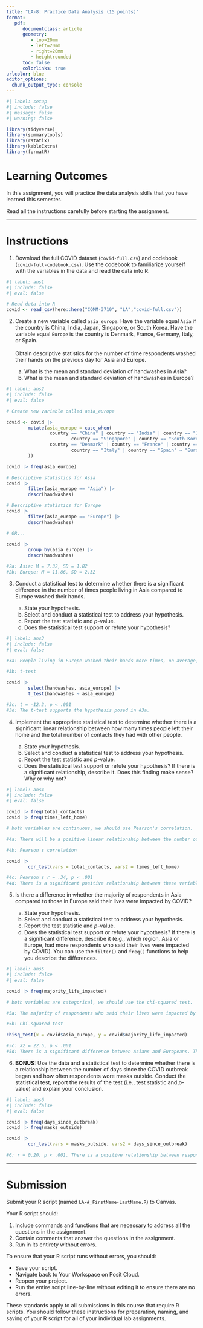 ```yaml
---
title: "LA-8: Practice Data Analysis (15 points)"
format:
   pdf:
      documentclass: article
      geometry:
         - top=20mm
         - left=20mm
         - right=20mm
         - heightrounded
      toc: false
      colorlinks: true
urlcolor: blue
editor_options: 
  chunk_output_type: console
---
```


```r
#| label: setup
#| include: false
#| message: false
#| warning: false

library(tidyverse)
library(summarytools)
library(rstatix)
library(kableExtra)
library(formatR)

```

# Learning Outcomes

In this assignment, you will practice the data analysis skills that you have learned this semester.

::: callout-tip
Read all the instructions carefully before starting the assignment.
:::

------------------------------------------------------------------------

# Instructions

1) Download the full COVID dataset (`covid-full.csv`) and codebook (`covid-full-codebook.csv`). Use the codebook to familiarize yourself with the variables in the data and read the data into R.

```r
#| label: ans1
#| include: false
#| eval: false

# Read data into R
covid <- read_csv(here::here("COMM-3710", "LA","covid-full.csv"))

```

2) Create a new variable called `asia_europe`. Have the variable equal `Asia` if the country is China, India, Japan, Singapore, or South Korea. Have the variable equal `Europe` is the country is Denmark, France, Germany, Italy, or Spain.\
\
Obtain descriptive statistics for the number of time respondents washed their hands on the previous day for Asia and Europe.

   a) What is the mean and standard deviation of handwashes in Asia?
   b) What is the mean and standard deviation of handwashes in Europe?
   
```r
#| label: ans2
#| include: false
#| eval: false

# Create new variable called asia_europe

covid <- covid |> 
        mutate(asia_europe = case_when(
                country == "China" | country == "India" | country == "Japan" |
                        country == "Singapore" | country == "South Korea" ~ "Asia",
                country == "Denmark" | country == "France" | country == "Germany" |
                        country == "Italy" | country == "Spain" ~ "Europe"
        ))

covid |> freq(asia_europe)

# Descriptive statistics for Asia
covid |> 
        filter(asia_europe == "Asia") |> 
        descr(handwashes)

# Descriptive statistics for Europe
covid |> 
        filter(asia_europe == "Europe") |> 
        descr(handwashes)

# OR...

covid |> 
        group_by(asia_europe) |> 
        descr(handwashes)

#2a: Asia: M = 7.32, SD = 1.82
#2b: Europe: M = 11.86, SD = 2.32

```

3) Conduct a statistical test to determine whether there is a significant difference in the number of times people living in Asia compared to Europe washed their hands.

   a) State your hypothesis.
   b) Select and conduct a statistical test to address your hypothesis.
   c) Report the test statistic and *p*-value.
   d) Does the statistical test support or refute your hypothesis?
   
```r
#| label: ans3
#| include: false
#| eval: false

#3a: People living in Europe washed their hands more times, on average, than those living in Asia.

#3b: t-test

covid |> 
        select(handwashes, asia_europe) |> 
        t_test(handwashes ~ asia_europe)

#3c: t = -12.2, p < .001
#3d: The t-test supports the hypothesis posed in #3a.

```

4) Implement the appropriate statistical test to determine whether there is a significant linear relationship between how many times people left their home and the total number of contacts they had with other people.
   
   a) State your hypothesis.
   b) Select and conduct a statistical test to address your hypothesis.
   c) Report the test statistic and *p*-value.
   d) Does the statistical test support or refute your hypothesis? If there is a significant relationship, describe it. Does this finding make sense? Why or why not?

```r
#| label: ans4
#| include: false
#| eval: false

covid |> freq(total_contacts)
covid |> freq(times_left_home)

# both variables are continuous, we should use Pearson's correlation.

#4a: There will be a positive linear relationship between the number of times a respondent left their home and the total number of contacts they had with others.

#4b: Pearson's correlation

covid |> 
        cor_test(vars = total_contacts, vars2 = times_left_home)

#4c: Pearson's r = .34, p < .001
#4d: There is a significant positive relationship between these variables, supporting the hypothesis posed in #4a. The greater the number of times respondents left home, the more total contacts they had with other people. This finding makes sense.

```

5) Is there a difference in whether the majority of respondents in Asia compared to those in Europe said their lives were impacted by COVID?

   a) State your hypothesis.
   b) Select and conduct a statistical test to address your hypothesis.
   c) Report the test statistic and *p*-value.
   d) Does the statistical test support or refute your hypothesis? If there is a significant difference, describe it (e.g., which region, Asia or Europe, had more respondents who said their lives were impacted by COVID). You can use the `filter()` and `freq()` functions to help you describe the differences.
   
```r
#| label: ans5
#| include: false
#| eval: false

covid |> freq(majority_life_impacted)

# both variables are categorical, we should use the chi-squared test.

#5a: The majority of respondents who said their lives were impacted by COVID will be different in Europe compared to Asia.

#5b: Chi-squared test

chisq_test(x = covid$asia_europe, y = covid$majority_life_impacted)

#5c: X2 = 22.5, p < .001
#5d: There is a significant difference between Asians and Europeans. The test supports the hypothesis posed in #5a. More respondents in Asia said their lives were impacted by COVID compared to those in Europe.

```

6) **BONUS:** Use the data and a statistical test to determine whether there is a relationship between the number of days since the COVID outbreak began and how often respondents wore masks outside. Conduct the statistical test, report the results of the test (i.e., test statistic and *p*-value) and explain your conclusion.

```r
#| label: ans6
#| include: false
#| eval: false

covid |> freq(days_since_outbreak)
covid |> freq(masks_outside)

covid |> 
        cor_test(vars = masks_outside, vars2 = days_since_outbreak)

#6: r = 0.20, p < .001. There is a positive relationship between respondents' frequency of wearing masks outside and the number of days since the COVID-19 outbreak. This makes sense as we learned more about the virus over time.

```

------------------------------------------------------------------------

# Submission

Submit your R script (named `LA-#_FirstName-LastName.R`) to Canvas.

Your R script should:

1)  Include commands and functions that are necessary to address all the questions in the assignment.
2)  Contain comments that answer the questions in the assignment.
3)  Run in its entirety without errors.

To ensure that your R script runs without errors, you should:

-   Save your script.
-   Navigate back to Your Workspace on Posit Cloud.
-   Reopen your project.
-   Run the entire script line-by-line without editing it to ensure there are no errors.

::: callout-important
These standards apply to all submissions in this course that require R scripts. You should follow these instructions for preparation, naming, and saving of your R script for all of your individual lab assignments.
:::
